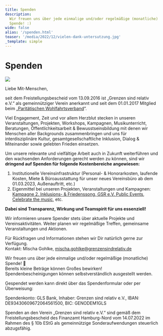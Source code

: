 ```yaml
---
title: Spenden
description:
  Wir freuen uns über jede einmalige und/oder regelmäßige (monatliche)
  Spende! :)
wide: false
alias: '/spenden.html'
teaser: '/media/2022/12/vielen-dank-untersutzung.jpg'
_template: simple
---
```


# Spenden

![](/media/2022/12/vielen-dank-untersutzung.jpg)

Liebe Mit-Menschen,

seit dem Freistellungsbescheid vom 13.09.2016 ist „Grenzen sind relativ e.V.“ als gemeinnütziger Verein anerkannt und seit dem 01.01.2017 Mitglied beim „[Paritätischen Wohlfahrtsverband](https://www.paritaet-hamburg.de/startseite.html)“.

Viel Engagement, Zeit und vor allem Herzblut stecken in unseren Veranstaltungen, Projekten, Workshops, Kampagnen, Musikunterricht, Beratungen, Öffentlichkeitsarbeit & Bewusstseinsbildung mit denen wir Menschen aller Backgrounds zusammenbringen und uns für interdisziplinäre Kultur, gesamtgesellschaftliche Inklusion, Dialog & Miteinander sowie gelebten Frieden einsetzen.

Um unsere relevante und vielfältige Arbeit auch in Zukunft weiterführen und den wachsenden Anforderungen gerecht werden zu können, sind wir **dringend auf Spenden für folgende Kostenbereiche angewiesen:**

1. Institutionelle Vereinsinfrastruktur (Personal- & Honorarkosten, laufende Kosten, Miete & Büroausstattung für unser neues Vereinsbüro ab dem 01.03.2023, Außenauftritt, etc.)
2. Eigenmittel bei unseren Projekten, Veranstaltungen und Kampagnen:[ Kampagne 2. Inklusions- & Friedenssong](https://www.grenzensindrelativ.de/aktivitaeten/kampagnen-musikvideos/inklusions-und-friedenskampagnensong/allgemeine-infos-2-inklusion-friedenssong),[ GSR e.V. Public Events](https://www.grenzensindrelativ.de/aktivitaeten/projekte-und-veranstaltungen/veranstaltungsformate-fuer-dein-event/support-inklusion),[ Celebrate the music](https://www.grenzensindrelativ.de/aktivitaeten/projekte-und-veranstaltungen/celebrate-the-music/allgemeine-infos-erlebnistage-inklusion), etc.

**Dabei sind Transparenz, Wirkung und Teamspirit für uns essenziell!**

Wir informieren unsere Spender stets über aktuelle Projekte und Vereinsaktivitäten. Weiter planen wir regelmäßige Treffen, gemeinsame Veranstaltungen und Aktionen.

Für Rückfragen und Informationen stehen wir Dir natürlich gerne zur Verfügung.  
Kontakt: Mischa Gohlke, [mischa.gohlke@grenzensindrelativ.de](mailto:mischa.gohlke@grenzensindrelativ.de)

Wir freuen uns über jede einmalige und/oder regelmäßige (monatliche) Spende! 🙂  
Bereits kleine Beträge können Großes bewirken!  
Spendenbescheinigungen können selbstverständlich ausgestellt werden.

Gespendet werden kann direkt über das Spendenformular oder per Überweisung:

Spendenkonto: GLS Bank, Inhaber: Grenzen sind relativ e.V., IBAN: DE93430609672064561500, BIC: GENODEM1GLS

<spenden-formular></spenden-formular>

Spenden an den Verein „Grenzen sind relativ e.V.“ sind gemäß dem Freistellungsbescheid des Finanzamt Hamburg-Nord vom 14.07.2022 im Rahmen des § 10b EStG als gemeinnützige Sonderaufwendungen steuerlich abzugsfähig.
